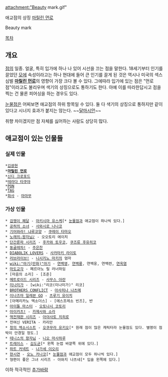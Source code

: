attachment:"Beauty mark.gif"

애교점의 상징 [[마릴린 먼로]]

Beauty mark

[[목차]]
== 개요 ==

[[점]]의 일종. 얼굴, 특히 입가에 하나 나 있어 시선을 끄는 점을 말한다. 18세기부터 인기를 끌었던 [[모에]] 속성이라고는 하나 현대에 들어 큰 인기를 끌게 된 것은 역시나 미국의 섹스 심벌 '''[[마릴린 먼로]]'''의 영향이 가장 크다 볼 수 있다. 그에따라 입가에 있는 점은 "먼로 점"이라고도 불리우며 색기의 상징으로도 통하기도 한다. 아예 이를 따라한답시고 점을 찍는 건 물론 피어싱을 하는 경우도 있다.

[[눈물점]]은 어찌보면 애교점의 하위 항목일 수 있다. 둘 다 색기의 상징으로 통하지만 같이 있다고 시너지 효과가 붙지는 않는다. ~~[[달마시안]]~~

취향 차이겠지만 점 자체를 싫어하는 사람도 상당히 많다.
== 애교점이 있는 인물들 ==
=== 실제 인물 ===
 *[[김광현]]
 *'''[[마릴린 먼로]]'''
 *[[신디 크로포드]]
 *[[테라다 타쿠야]]
 *[[PON]]
 *[[TAG]]
 *[[화사(마마무)|화사]] - [[마마무]]

=== 가상 인물 ===
 * [[겁쟁이 페달]] - [[마키시마 유스케]][* [[눈물점]]과 애교점이 하나씩 있다.]
 * [[공허의 소녀]] - [[사와시로 나나코]]
 * [[기어와라! 냐루코양]] - [[쿠레이 타마오]]
 * [[노래의☆왕자님♪]] - 오오토리 에이치
 * [[단간론파 시리즈]] - [[후카와 토우코]], [[쿠즈류 후유히코]]
 * [[둥굴레차!]] - [[주은찬]]
 * [[DIABOLIK LOVERS]] - [[사카마키 라이토]]
 * [[러브라이브!]] - [[니시키노 마키]]의 엄마
 * [[wiki:"마기(만화)"마기]] - [[연백영]], [[연백룡]], 연백웅, 연백련, [[연옥염]]
 * [[마도교각]] - 페르아노 릴 러너하임
 * [마음의 소리] - [조준]
 * [[메트로이드 시리즈]] - [[사무스 아란]]
 * [[미나미가]] - [wiki:"리코(미나미가)" 리코]
 * [[BROTHERS CONFLICT]] - [[아사히나 나츠메]]
 * [[이나즈마 일레븐 GO]] - [[츠루기 유이치]]
 * [아메리카노 엑소더스] - [에스프레소 빈즈], 반
 * [[아이돌 마스터]] - [[오토나시 코토리]]
 * [[아이카츠!]] - [[카제사와 소라]]
 * [[역전재판 시리즈]] - [[아야사토 치히로]]
 * 전여신 VERITA - 카리안
 * [[청의 엑소시스트]] - [[오쿠무라 유키오]][* 원래 점이 많은 캐릭터라 눈물점도 있다. 별명이 점박이 안경일 정도.]
 * [[테니스의 왕자님]] - [[니오 마사하루]]
 * [[트레이스(웹툰)|트레이스]] - [[김도균(트레이스)|김도균]][* 왼쪽 눈썹 바깥쪽 위에 있다.]
 * [[하트 커넥트]] - [[나가세 이오리]]
 * [[현시연]] - [[오노 카나코]][* [[눈물점]]과 애교점이 모두 하나씩 있다.]
 * 형편이 좋은 그녀 시리즈 - 아와지 나츠네[* 입술 왼쪽에 있다.]

이하 적극적인 [[추가바람]]
